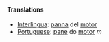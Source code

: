 ====Translations====
*[[Interlingua]]: [[panna]] del [[motor]]
*[[Portuguese]]: [[pane]] do [[motor]] ''m''